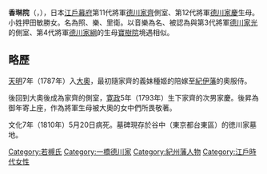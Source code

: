 {{unreferenced|time=2010-09-23T03:14:22+00:00}}
'''香琳院'''（{{jpn|j=香琳院|hg=こうりんいん|rm=Kōrin-in}}，{{bd|？||1810年|6月21日（[[文化_(日本)|文化]]7年5月20日）|}}），日本[[江戶幕府|江戶幕府]]第11代將軍[[德川家齊|德川家齊]]側室、第12代將軍[[德川家慶|德川家慶]]生母。小姓押田敏勝女。名為照、樂、里衛。以音樂為名、被認為與第3代將軍[[德川家光|德川家光]]的側室、第4代將軍[[德川家綱|德川家綱]]的生母[[寶樹院|寶樹院]]境遇相似。

==略歷==
[[天明|天明]]7年（1787年）入[[大奧|大奧]]，最初隨家齊的義妹種姬的陪嫁至[[紀伊藩|紀伊藩]]的奧服侍。

後回到大奧後成為家齊的側室，[[寛政|寛政]]5年（1793年）生下家齊的次男家慶。後昇為御年寄上座，作為將軍生母被大奧的女中們所畏敬著。

文化7年（1810年）5月20日病死。墓碑現存於谷中（東京都台東區）的徳川家墓地。

{{DEFAULTSORT:Kōrinin}}
[[Category:若槻氏|Category:若槻氏]]
[[Category:一橋德川家|Category:一橋德川家]]
[[Category:紀州藩人物|Category:紀州藩人物]]
[[Category:江戶時代女性|Category:江戶時代女性]]